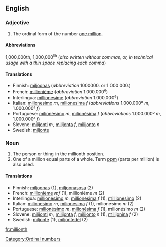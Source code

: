 ==English==

===Adjective===

# The ordinal form of the number [[million|one million]].

====Abbreviations====
1,000,000th, 1,000,000<sup>th</sup> (''also written without commas, or, in technical usage with a thin space replacing each comma'')

====Translations====

*Finnish: [[miljoonas]] (''abbreviation'' 1000000. or 1 000 000.)
*French: [[millionième]] (''abbreviation'' 1.000.000<sup>e</sup>)
*Interlingua: [[millionesime]] (''abbreviation'' 1.000.000<sup>e</sup>)
*Italian: [[milionesimo]] ''m'', [[milionesima]] ''f'' (''abbreviations'' 1.000.000º ''m'', 1.000.000ª ''f'')
*Portuguese: [[milionésimo]] ''m'', [[milionésima]] ''f'' (''abbreviations'' 1.000.000º ''m'', 1.000.000ª ''f'')
*Slovene: [[milijonti]] ''m'', [[milijonta]] ''f'', [[milijonto]] ''n''
*Swedish: [[miljonte]]

===Noun===

#The person or thing in the millionth position.
#One of a million equal parts of a whole. Term [[ppm]] (parts per million) is also used.

====Translations====

*Finnish: [[miljoonas]] (1), [[miljoonasosa]] (2)
*French: [[millionième]] ''mf'' (1), millionième ''m'' (2)
*Interlingua: [[millionesimo]] ''m'', [[millionesima]] ''f'' (1), [[millionesimo]] (2)
*Italian: [[milionesimo]] ''m'', [[milionesima]] ''f'' (1), milionesimo ''m'' (2)
*Portuguese: [[milionésimo]] ''m'', [[milionésima]] ''f'' (1), milionésimo ''m'' (2)
*Slovene: [[milijonti]] ''m'', [[milijonta]] ''f'', [[milijonto]] ''n'' (1), [[milijonina]] ''f'' (2)
*Swedish: [[miljonte]] (1), [[miljontedel]] (2)

[[Category:Ordinal numbers]]

[[fr:millionth]]